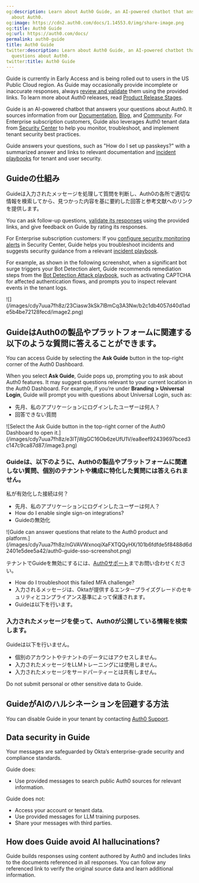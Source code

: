 ```yaml
---
og:description: Learn about Auth0 Guide, an AI-powered chatbot that answers your questions
  about Auth0.
og:image: https://cdn2.auth0.com/docs/1.14553.0/img/share-image.png
og:title: Auth0 Guide
og:url: https://auth0.com/docs/
permalink: auth0-guide
title: Auth0 Guide
twitter:description: Learn about Auth0 Guide, an AI-powered chatbot that answers your
  questions about Auth0.
twitter:title: Auth0 Guide
---
```


<Callout icon="file-lines" color="#0EA5E9" iconType="regular">

Guide is currently in Early Access and is being rolled out to users in the US Public Cloud region. As Guide may occasionally provide incomplete or inaccurate responses, always [review and validate](#how-does-guide-avoid-ai-hallucinations%3F) them using the provided links. To learn more about Auth0 releases, read [Product Release Stages](/docs/troubleshoot/product-lifecycle/product-release-stages).

</Callout>

Guide is an AI-powered chatbot that answers your questions about Auth0. It sources information from our [Documentation](https://auth0.com/docs), [Blog](https://auth0.com/blog), and [Community](http://community.auth0.com). For Enterprise subscription customers, Guide also leverages Auth0 tenant data from [Security Center](/docs/secure/security-center) to help you monitor, troubleshoot, and implement tenant security best practices.

Guide answers your questions, such as "How do I set up passkeys?" with a summarized answer and links to relevant documentation and [incident playbooks](/docs/secure/attack-protection/playbooks) for tenant and user security.

## Guideの仕組み

Guideは入力されたメッセージを処理して質問を判断し、Auth0の各所で適切な情報を検索してから、見つかった内容を基に要約した回答と参考文献へのリンクを提供します。

You can ask follow-up questions, [validate its responses](#how-does-guide-avoid-ai-hallucinations%3F) using the provided links, and give feedback on Guide by rating its responses.

For Enterprise subscription customers: If you [configure security monitoring alerts](/docs/secure/security-center/security-alerts) in Security Center, Guide helps you troubleshoot incidents and suggests security guidance from a relevant [incident playbook](/docs/secure/attack-protection/playbooks).

For example, as shown in the following screenshot, when a significant bot surge triggers your <Tooltip tip="Bot Detection: Form of attack protection in which Auth0 blocks suspected bot traffic by enabling a CAPTCHA during the login process." cta="View Glossary" href="/docs/glossary?term=Bot+Detection">Bot Detection</Tooltip> alert, Guide recommends remediation steps from the [Bot Detection Attack playbook](/docs/secure/attack-protection/playbooks/bot-detection-playbook), such as activating CAPTCHA for affected authentication flows, and prompts you to inspect relevant events in the tenant logs.

<Frame>![](/images/cdy7uua7fh8z/23Ciasw3kSk7lBmCq3A3Nw/b2c1db4057d40d1ade5b4be72128fecd/image2.png)</Frame>

## GuideはAuth0の製品やプラットフォームに関連する以下のような質問に答えることができます。

You can access Guide by selecting the **Ask Guide** button in the top-right corner of the <Tooltip tip="Auth0 Dashboard: Auth0's main product to configure your services." cta="View Glossary" href="/docs/glossary?term=Auth0+Dashboard">Auth0 Dashboard</Tooltip>.

When you select **Ask Guide**, Guide pops up, prompting you to ask about Auth0 features. It may suggest questions relevant to your current location in the Auth0 Dashboard. For example, if you’re under **Branding > <Tooltip tip="Universal Login: Your application redirects to Universal Login, hosted on Auth0's Authorization Server, to verify a user's identity." cta="View Glossary" href="/docs/glossary?term=Universal+Login">Universal Login</Tooltip>**, Guide will prompt you with questions about Universal Login, such as:

* 先月、私のアプリケーションにログインしたユーザーは何人？
* 回答できない質問

<Frame>![Select the Ask Guide button in the top-right corner of the Auth0 Dashboard to open it.](/images/cdy7uua7fh8z/e3lTjWgGC16Ob6zeUfU1V/ea8eef92439697bced3c147c9ca87d87/image3.png)</Frame>

### Guideは、以下のように、Auth0の製品やプラットフォームに関連しない質問、個別のテナントや構成に特化した質問には答えられません。

私が有効化した接続は何？

* 先月、私のアプリケーションにログインしたユーザーは何人？
* How do I enable <Tooltip tip="Single Sign-On (SSO): Service that, after a user logs into one applicaton, automatically logs that user in to other applications." cta="View Glossary" href="/docs/glossary?term=single+sign-on">single sign-on</Tooltip> integrations?
* Guideの無効化

<Frame>![Guide can answer questions that relate to the Auth0 product and platform.](/images/cdy7uua7fh8z/nGVAVWxnoqiXaFXTQQyHX/101b6fdfde5f8488d6d2401e5dee5a42/auth0-guide-sso-screenshot.png)</Frame>

テナントでGuideを無効にするには、[Auth0サポート]()までお問い合わせください。

* How do I troubleshoot this failed <Tooltip tip="Multi-factor authentication (MFA): User authentication process that uses a factor in addition to username and password such as a code via SMS." cta="View Glossary" href="/docs/glossary?term=MFA">MFA</Tooltip> challenge?
* 入力されるメッセージは、Oktaが提供するエンタープライズグレードのセキュリティとコンプライアンス基準によって保護されます。
* Guideは以下を行います。

### 入力されたメッセージを使って、Auth0が公開している情報を検索します。

Guideは以下を行いません。

* 個別のアカウントやテナントのデータにはアクセスしません。
* 入力されたメッセージをLLMトレーニングには使用しません。
* 入力されたメッセージをサードパーティーとは共有しません。

<Warning>

Do not submit personal or other sensitive data to Guide.

</Warning>

## GuideがAIのハルシネーションを回避する方法

You can disable Guide in your tenant by contacting [Auth0 Support](https://support.auth0.com/).

## Data security in Guide

Your messages are safeguarded by Okta’s enterprise-grade security and compliance standards.

Guide does:

* Use provided messages to search public Auth0 sources for relevant information.

Guide does not:

* Access your account or tenant data.
* Use provided messages for LLM training purposes.
* Share your messages with third parties.

## How does Guide avoid AI hallucinations?

Guide builds responses using content authored by Auth0 and includes links to the documents referenced in all responses. You can follow any referenced link to verify the original source data and learn additional information.